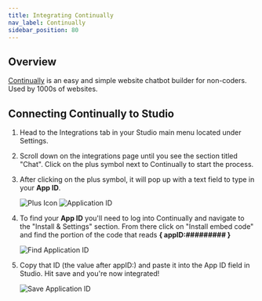 ```yaml
---
title: Integrating Continually
nav_label: Continually
sidebar_position: 80
---
```


## Overview

[Continually](https://continual.ly/?utm_source=google&utm_medium=cpc&utm_campaign=10104655907&utm_content=112576283674&utm_term=&gclid=Cj0KCQjw_dWGBhDAARIsAMcYuJwro3TX0Ya-Btu_FvjzPXqO_ms5IzfQI2e4UlheBjhjeu-sOL2KSK0aAkSXEALw_wcB)
is an easy and simple website chatbot builder for non-coders. Used by 1000s of websites.

## Connecting Continually to Studio

1. Head to the Integrations tab in your Studio main menu located under Settings.
2. Scroll down on the integrations page until you see the section titled "Chat". Click on the plus symbol next to
   Continually to start the process.
3. After clicking on the plus symbol, it will pop up with a text field to type in your **App ID**.

   ![Plus Icon](/assets/studio/Continually_1.png)
   ![Application ID](/assets/studio/Continually_2.png)

4. To find your **App ID** you'll need to log into Continually and navigate to the "Install & Settings" section. From
   there click on "Install embed code" and find the portion of the code that reads **{ appID:######### }**

   ![Find Application ID](/assets/studio/mceclip2.png)

5. Copy that ID (the value after appID:) and paste it into the App ID field in Studio. Hit save and you're now
   integrated!

   ![Save Application ID](/assets/studio/Continually_2.png)

